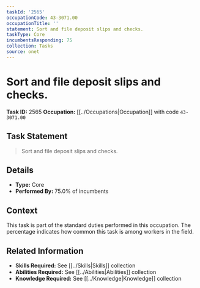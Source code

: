 ```yaml
---
taskId: '2565'
occupationCode: 43-3071.00
occupationTitle: ''
statement: Sort and file deposit slips and checks.
taskType: Core
incumbentsResponding: 75
collection: Tasks
source: onet
---
```

# Sort and file deposit slips and checks.

**Task ID:** 2565
**Occupation:** [[../Occupations|Occupation]] with code `43-3071.00`

## Task Statement

> Sort and file deposit slips and checks.

## Details

- **Type:** Core
- **Performed By:** 75.0% of incumbents

## Context

This task is part of the standard duties performed in this occupation. The percentage indicates how common this task is among workers in the field.

## Related Information

- **Skills Required:** See [[../Skills|Skills]] collection
- **Abilities Required:** See [[../Abilities|Abilities]] collection
- **Knowledge Required:** See [[../Knowledge|Knowledge]] collection
